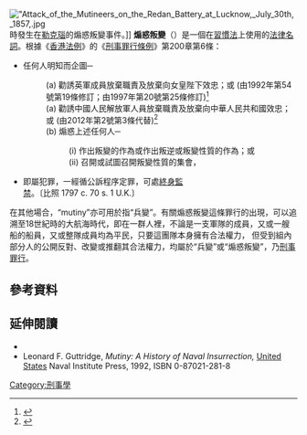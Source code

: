 [[File:"Attack_of_the_Mutineers_on_the_Redan_Battery_at_Lucknow,_July_30th,_1857,.jpg|thumb]]時發生在[[勒克瑙|勒克瑙]]的煽惑叛變事件。]]
'''煽惑叛變'''（{{lang|en|Incitement to mutiny}}）是一個在[[習慣法|習慣法]]上使用的[[法律名詞|法律名詞]]。根據《[[香港法例|香港法例]]》的《[[刑事罪行條例|刑事罪行條例]]》第200章第6條：
* 任何人明知而企圖─
*:(a) 勸誘英軍成員放棄職責及放棄向女皇陛下效忠；或 (由1992年第54號第19條修訂；由1997年第20號第25條修訂)<ref>{{cite web |url=http://www.legislation.gov.hk/blis_ind.nsf/b0bf723264bb0d11482564820006a88f/724acc0f17d9717f482579d50015f46a?OpenDocument |title=《刑事罪行條例》第200章第6條 版本日期：30/06/1997 |language=zh-hant |accessdate=2015-01-16 |archive-date=2016-03-07 |archive-url=https://web.archive.org/web/20160307180148/http://www.legislation.gov.hk/blis_ind.nsf/b0bf723264bb0d11482564820006a88f/724acc0f17d9717f482579d50015f46a?OpenDocument |dead-url=no }}</ref>
*:(a) 勸誘中國人民解放軍人員放棄職責及放棄向中華人民共和國效忠；或 (由2012年第2號第3條代替)<ref>{{cite web |url=http://www.legislation.gov.hk/blis_ind.nsf/B0BF723264BB0D11482564820006A88F/2E0B30400038E7CB482579D50015F465?OpenDocument |title=《刑事罪行條例》第200章第6條 版本日期：17/02/2012 |language=zh-hant |accessdate=2015-01-16 |archive-date=2016-08-11 |archive-url=https://web.archive.org/web/20160811000031/http://www.legislation.gov.hk/blis_ind.nsf/b0bf723264bb0d11482564820006a88f/2e0b30400038e7cb482579d50015f465?OpenDocument |dead-url=no }}</ref>
*:(b) 煽惑上述任何人─
*::(i) 作出叛變的作為或作出叛逆或叛變性質的作為；或
*::(ii)	召開或試圖召開叛變性質的集會， 
*即屬犯罪，一經循公訴程序定罪，可處[[終身監禁|終身監禁]]。〔比照 1797 c. 70 s. 1 U.K.〕

在其他場合，“mutiny”亦可用於指“兵變”。有關煽惑叛變這條罪行的出現，可以追溯至18世紀時的大航海時代，即在一群人裡，不論是一支軍隊的成員，又或一艘船的船員，又或整隊成員均為平民，只要這團隊本身擁有合法權力，
但受到組內部分人的公開反對、改變或推翻其合法權力，均屬於“兵變”或“煽惑叛變”，乃[[刑事罪行|刑事罪行]]。

==參考資料==
{{Reflist}}

==延伸閱讀==
* {{EB1911}}
* Leonard F. Guttridge, ''Mutiny: A History of Naval Insurrection,'' [[United_States|United States]] Naval Institute Press, 1992, ISBN 0-87021-281-8

[[Category:刑事學|Category:刑事學]]
